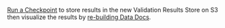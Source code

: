 [Run a Checkpoint](/docs/guides/validation/checkpoints/how_to_create_a_new_checkpoint) to store results in the new Validation Results Store on S3 then visualize the results by [re-building Data Docs](/docs/terms/data_docs).

